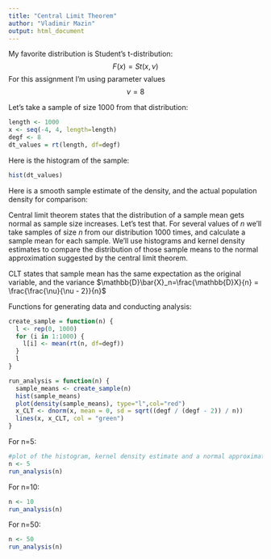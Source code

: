 ```yaml
---
title: "Central Limit Theorem"
author: "Vladimir Mazin"
output: html_document
---
```


My favorite distribution is Student's t-distribution: $$F\left(x\right)=St\left(x, \nu\right)$$
For this assignment I'm using parameter values $$\nu=8$$

Let's take a sample of size 1000 from that distribution:
```r
length <- 1000
x <- seq(-4, 4, length=length)
degf <- 8
dt_values = rt(length, df=degf)
```

Here is the histogram of the sample:
```r
hist(dt_values)
```

Here is a smooth sample estimate of the density, and the actual population density for comparison:

Central limit theorem states that the distribution of a sample mean gets normal as sample size increases. Let's test that. For several values of $n$ we'll take samples of size $n$ from our distribution 1000 times, and calculate a sample mean for each sample. We'll use histograms and kernel density estimates to compare the distribution of those sample means to the normal approximation suggested by the central limit theorem. 

CLT states that sample mean has the same expectation as the original variable, and the variance $\mathbb{D}\bar{X}_n=\frac{\mathbb{D}X}{n} = \frac{\frac{\nu}{\nu - 2}}{n}$

Functions for generating data and conducting analysis:
```r
create_sample = function(n) {
  l <- rep(0, 1000)
  for (i in 1:1000) {
    l[i] <- mean(rt(n, df=degf))
  }
  l
}

run_analysis = function(n) {
  sample_means <- create_sample(n)
  hist(sample_means)
  plot(density(sample_means), type="l",col="red")
  x_CLT <- dnorm(x, mean = 0, sd = sqrt((degf / (degf - 2)) / n))
  lines(x, x_CLT, col = "green")
}
```

For n=5:
```r
#plot of the histogram, kernel density estimate and a normal approximation from CLT to compare 
n <- 5
run_analysis(n)
```

For n=10:
```r
n <- 10
run_analysis(n)
```

For n=50:
```r
n <- 50
run_analysis(n)
```

